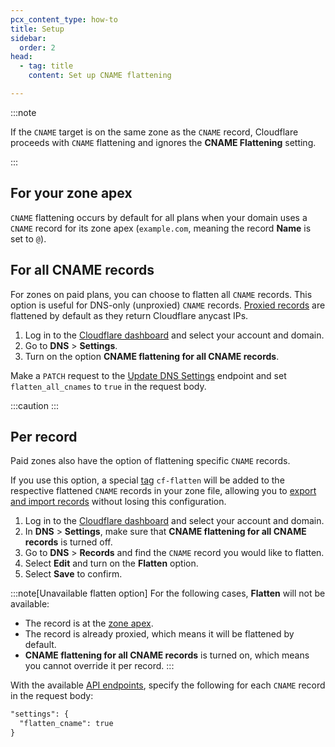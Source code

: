 ```yaml
---
pcx_content_type: how-to
title: Setup
sidebar:
  order: 2
head:
  - tag: title
    content: Set up CNAME flattening

---
```



:::note


If the `CNAME` target is on the same zone as the `CNAME` record, Cloudflare proceeds with `CNAME` flattening and ignores the **CNAME Flattening** setting.


:::

## For your zone apex

`CNAME` flattening occurs by default for all plans when your domain uses a `CNAME` record for its zone apex (`example.com`, meaning the record **Name** is set to `@`).

## For all CNAME records

For zones on paid plans, you can choose to flatten all `CNAME` records. This option is useful for <GlossaryTooltip term="proxy status">DNS-only (unproxied)</GlossaryTooltip> `CNAME` records. [Proxied records](/dns/manage-dns-records/reference/proxied-dns-records/#proxied-records) are flattened by default as they return Cloudflare anycast IPs.

<Tabs syncKey="dashPlusAPI"> <TabItem label="Dashboard">

1. Log in to the [Cloudflare dashboard](https://dash.cloudflare.com/login) and select your account and domain.
2. Go to **DNS** > **Settings**.
3. Turn on the option **CNAME flattening for all CNAME records**.

</TabItem> <TabItem label="API">

Make a `PATCH` request to the [Update DNS Settings](/api/resources/dns/subresources/settings/methods/edit/) endpoint and set `flatten_all_cnames` to `true` in the request body.

</TabItem> </Tabs>

:::caution
 <Render file="cname-flattening-callout" />
:::

## Per record

Paid zones also have the option of flattening specific `CNAME` records.

If you use this option, a special [tag](/dns/manage-dns-records/reference/record-attributes/) `cf-flatten` will be added to the respective flattened `CNAME` records in your zone file, allowing you to [export and import records](/dns/manage-dns-records/how-to/import-and-export/) without losing this configuration.

<Tabs syncKey="dashPlusAPI"> <TabItem label="Dashboard">

1. Log in to the [Cloudflare dashboard](https://dash.cloudflare.com/login) and select your account and domain.
2. In **DNS** > **Settings**, make sure that **CNAME flattening for all CNAME records** is turned off.
3. Go to **DNS** > **Records** and find the `CNAME` record you would like to flatten.
4. Select **Edit** and turn on the **Flatten** option.
5. Select **Save** to confirm.

:::note[Unavailable flatten option]
For the following cases, **Flatten** will not be available:
- The record is at the [zone apex](#for-your-zone-apex).
- The record is already proxied, which means it will be flattened by default.
- **CNAME flattening for all CNAME records** is turned on, which means you cannot override it per record.
:::

</TabItem> <TabItem label="API">

With the available [API endpoints](/api/resources/dns/subresources/records/methods/create/), specify the following for each `CNAME` record in the request body:

```txt
"settings": {
  "flatten_cname": true
}
```

</TabItem> </Tabs>
